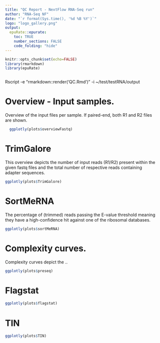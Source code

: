 ```yaml
---
title: "QC Report - NextFlow RNA-Seq run"
author: "RNA-Seq NF"
date: "`r format(Sys.time(), '%d %B %Y')`"
logo: "logo_gallery.png"
output:
  epuRate::epurate:
    toc: TRUE
    number_sections: FALSE
    code_folding: "hide"
---
```


```r
knitr::opts_chunk$set(echo=FALSE)
library(rmarkdown)
library(epuRate)
```

```r
```

Rscript -e "rmarkdown::render('QC.Rmd')" -i ~/test/testRNA/output

# Overview - Input samples.

Overview of the input files per sample. If paired-end, both R1 and R2 files are shown.

```r
  ggplotly(plots$overviewFastq)
```


# TrimGalore

This overview depicts the number of input reads (R1/R2) present within the given fastq files and the total number of respective reads containing adapter sequences.

```r
ggplotly(plots$TrimGalore)
```

# SortMeRNA

The percentage of (trimmed) reads passing the E-value threshold meaning they have a high-confidence hit against one of the ribosomal databases.

```r
ggplotly(plots$sortMeRNA)
```

# Complexity curves.

Complexity curves depict the ..

```r
ggplotly(plots$preseq)
```

# Flagstat

```r
ggplotly(plots$flagstat)
```

# TIN

```r
ggplotly(plots$TIN)
```
